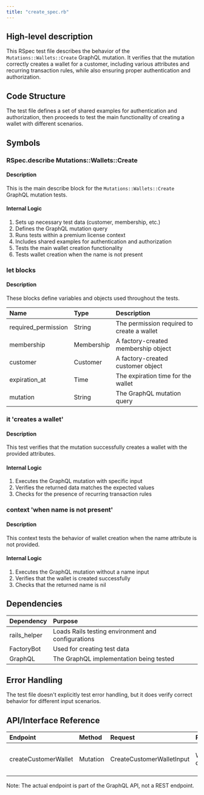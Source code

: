 ```yaml
---
title: "create_spec.rb"
---
```


## High-level description
This RSpec test file describes the behavior of the `Mutations::Wallets::Create` GraphQL mutation. It verifies that the mutation correctly creates a wallet for a customer, including various attributes and recurring transaction rules, while also ensuring proper authentication and authorization.

## Code Structure
The test file defines a set of shared examples for authentication and authorization, then proceeds to test the main functionality of creating a wallet with different scenarios.

## Symbols

### RSpec.describe Mutations::Wallets::Create
#### Description
This is the main describe block for the `Mutations::Wallets::Create` GraphQL mutation tests.

#### Internal Logic
1. Sets up necessary test data (customer, membership, etc.)
2. Defines the GraphQL mutation query
3. Runs tests within a premium license context
4. Includes shared examples for authentication and authorization
5. Tests the main wallet creation functionality
6. Tests wallet creation when the name is not present

### let blocks
#### Description
These blocks define variables and objects used throughout the tests.

| Name | Type | Description |
|:-----|:-----|:------------|
| required_permission | String | The permission required to create a wallet |
| membership | Membership | A factory-created membership object |
| customer | Customer | A factory-created customer object |
| expiration_at | Time | The expiration time for the wallet |
| mutation | String | The GraphQL mutation query |

### it 'creates a wallet'
#### Description
This test verifies that the mutation successfully creates a wallet with the provided attributes.

#### Internal Logic
1. Executes the GraphQL mutation with specific input
2. Verifies the returned data matches the expected values
3. Checks for the presence of recurring transaction rules

### context 'when name is not present'
#### Description
This context tests the behavior of wallet creation when the name attribute is not provided.

#### Internal Logic
1. Executes the GraphQL mutation without a name input
2. Verifies that the wallet is created successfully
3. Checks that the returned name is nil

## Dependencies
| Dependency | Purpose |
|:-----------|:--------|
| rails_helper | Loads Rails testing environment and configurations |
| FactoryBot | Used for creating test data |
| GraphQL | The GraphQL implementation being tested |

## Error Handling
The test file doesn't explicitly test error handling, but it does verify correct behavior for different input scenarios.

## API/Interface Reference
| Endpoint | Method | Request | Response | Description |
|:---------|:-------|:--------|:---------|:------------|
| createCustomerWallet | Mutation | CreateCustomerWalletInput | Wallet details | Creates a new wallet for a customer |

Note: The actual endpoint is part of the GraphQL API, not a REST endpoint.